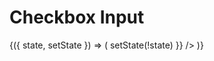 
<Meta title="Components|Inputs|Checkbox" component={Inputs.Checkbox} />

# Checkbox Input

<Preview>
  <Story name="Checkbox">
    <StoryHelpers.StateContainer defaultState="">
      {({ state, setState }) => (
        <Inputs.Checkbox
          label="Checkbox Input"
          key="selected"
          input={{
            name: "selected",
            value: state,
            onChange: () => setState(!state)
          }}
        />
      )}
    </StoryHelpers.StateContainer>
  </Story>
</Preview>

<Props of={Inputs.Text} />
